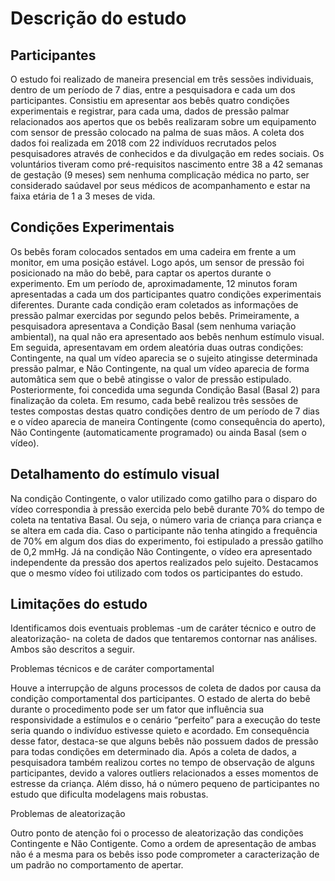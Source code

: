 # Descrição do estudo {#descricao-estudo}

## Participantes

O estudo foi realizado de maneira presencial em três sessões individuais, dentro de um período de 7 dias, entre a pesquisadora e cada um dos participantes. Consistiu em apresentar aos bebês quatro condições experimentais e registrar, para cada uma, dados de pressão palmar relacionados aos apertos que os bebês realizaram sobre um equipamento com sensor de pressão colocado na palma de suas mãos. 
A coleta dos dados foi realizada em 2018 com 22 indivíduos recrutados pelos pesquisadores através de conhecidos e da divulgação em redes sociais. Os voluntários tiveram como pré-requisitos nascimento entre 38 a 42 semanas de gestação (9 meses) sem nenhuma complicação médica no parto, ser considerado saúdavel por seus médicos de acompanhamento e estar na faixa etária de 1 a 3 meses de vida. 


##	Condições Experimentais

Os bebês foram colocados sentados em uma cadeira em frente a um monitor, em uma posição estável. Logo após, um sensor de pressão foi posicionado na mão do bebê, para captar os apertos durante o experimento. Em um período de, aproximadamente, 12 minutos foram apresentadas a cada um dos participantes quatro condições experimentais diferentes. Durante cada condição eram coletados as informações de pressão palmar exercidas por segundo pelos bebês.
Primeiramente, a pesquisadora apresentava a Condição Basal (sem nenhuma variação ambiental), na qual não era apresentado aos bebês nenhum estímulo visual. Em seguida, apresentavam em ordem aleatória duas outras condições: Contingente, na qual um vídeo aparecia se o sujeito atingisse determinada pressão palmar, e Não Contingente, na qual um vídeo aparecia de forma automâtica sem que o bebê atingisse o valor de pressão estipulado. Posteriormente, foi concedida uma segunda Condição Basal (Basal 2) para finalização da coleta. 
Em resumo, cada bebê realizou três sessões de testes compostas destas quatro condições dentro de um período de 7 dias e o vídeo aparecia de maneira Contingente (como consequência do aperto), Não Contingente (automaticamente programado) ou ainda Basal (sem o vídeo).


## Detalhamento do estímulo visual

Na condição Contingente, o valor utilizado como gatilho para o disparo do vídeo correspondia à pressão exercida pelo bebê durante 70% do tempo de coleta na tentativa Basal. Ou seja, o número varia de criança para criança e se altera em cada dia. Caso o participante não tenha atingido a frequência de 70% em algum dos dias do experimento, foi estipulado a pressão gatilho de 0,2 mmHg.
Já na condição Não Contingente, o vídeo era apresentado independente da pressão dos apertos realizados pelo sujeito.
Destacamos que o mesmo vídeo foi utilizado com todos os participantes do estudo.

## Limitações do estudo

Identificamos dois eventuais problemas -um de caráter técnico e outro de aleatorização- na coleta de dados que tentaremos contornar nas análises. Ambos são descritos a seguir.

Problemas técnicos e de caráter comportamental

Houve a interrupção de alguns processos de coleta de dados por causa da condição comportamental dos participantes. O estado de alerta do bebê durante o procedimento pode ser um fator que influência sua responsividade a estímulos e o cenário "perfeito" para a execução do teste seria quando o indivíduo estivesse quieto e acordado.
Em consequência desse fator, destaca-se que alguns bebês não possuem dados de pressão para todas condições em determinado dia. Após a coleta de dados, a pesquisadora também realizou cortes no tempo de observação de alguns participantes, devido a valores outliers relacionados a esses momentos de estresse da criança.
Além disso, há o número pequeno de participantes no estudo que dificulta  modelagens mais robustas. 

Problemas de aleatorização

Outro ponto de atenção foi o processo de aleatorização das condições Contingente e Não Contigente. Como a ordem de apresentação de ambas não é a mesma para os bebês isso pode comprometer a caracterização de um padrão no comportamento de apertar.

